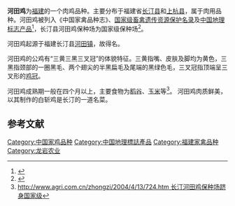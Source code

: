 '''河田鸡'''为[[福建|福建]]的一个肉鸡品种。主要分布于福建省[[长汀县|长汀县]]和[[上杭县|上杭县]]，属于肉用品种。河田鸡被列入《中国家禽品种志》、[[国家级畜禽遗传资源保护名录|国家级畜禽遗传资源保护名录]]及[[中国地理标志产品|中国地理标志产品]]<ref>{{Cite web |url=http://kjs.aqsiq.gov.cn/dlbzcpbhwz/bhml/200906/t20090622_118997.htm |title=《地理标志产品保护规定》实施以来批准的地理标志名录（2005年7月至2009年6月） |access-date=2009-07-21 |archive-date=2011-03-11 |archive-url=https://web.archive.org/web/20110311120900/http://kjs.aqsiq.gov.cn/dlbzcpbhwz/bhml/200906/t20090622_118997.htm |dead-url=yes }}</ref>，长汀县河田鸡保种场为国家级保种场<ref>{{Cite web |url=http://www.fj.xinhuanet.com/dszx/2008-10/27/content_14747619.htm |title=长汀河田鸡保种场跻身国家级 |access-date=2009-07-01 |archive-date=2016-03-04 |archive-url=https://web.archive.org/web/20160304185805/http://www.fj.xinhuanet.com/dszx/2008-10/27/content_14747619.htm |dead-url=no }}</ref>。

河田鸡起源于福建长汀县[[河田镇|河田镇]]，故得名。

河田鸡的公鸡有“三黄三黑三叉冠”的体貌特征。三黄指嘴、皮肤及脚均为黄色，三黑指颈部的一圈黑毛、两个翅尖的半黑扁毛及尾端的黑绿色毛，三叉冠指顶端呈三叉形的[[鸡冠|鸡冠]]。

河田鸡成熟期一般在四个月以上，主要食物为[[稻谷|稻谷]]、[[玉米|玉米]]等<ref>[http://www.agri.com.cn/zhongzi/2004/4/13/724.htm http://www.agri.com.cn/zhongzi/2004/4/13/724.htm 长汀河田鸡保种场跻身国家级]{{Dead link|date=2018年6月 |bot=InternetArchiveBot |fix-attempted=no }}</ref>。
河田鸡肉质鲜美，以其制作的白斩鸡是长汀的一道名菜。

==参考文献==
<div class="references-small">
<references />
</div>
{{福建省家畜家禽品种}}
{{Fujian topics}}

[[Category:中国家鸡品种|Category:中国家鸡品种]]
[[Category:中国地理標誌產品|Category:中国地理標誌產品]]
[[Category:福建家禽品种|Category:福建家禽品种]]
[[Category:龙岩农业|Category:龙岩农业]]